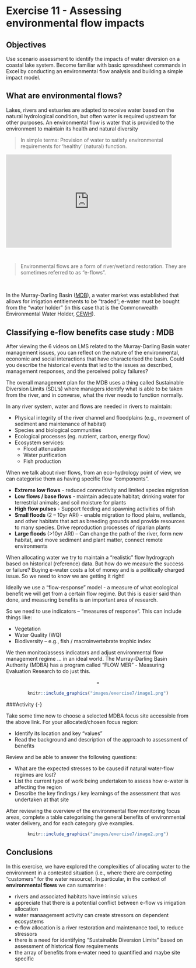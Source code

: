 # Exercise 11 - Assessing environmental flow impacts {#E10 -}

## Objectives {#E7_1 -}

Use scenario assessment to identify the impacts of water diversion on a coastal lake system.
Become familiar with basic spreadsheet commands in Excel by conducting an environmental flow analysis and building a simple impact model.

## What are environmental flows? {#E7_2 -}

Lakes, rivers and estuaries are adapted to receive water based on the natural hydrological condition, but often water is required upstream for other purposes. An environmental flow is water that is provided to the environment to maintain its health and natural diversity

> In simple terms: Provision of water to satisfy environmental requirements for ‘healthy’ (natural) function.
<br>


<div style="left: 0; width: 100%; height: 0; position: relative; padding-bottom: 56.25%;">
<center>
<iframe
style="border: 0; top: 0; left: 0; width: 90%; height: 90%; position: absolute;"
src="https://www.youtube.com/embed/BLeA1l0IH3w"
allowfullscreen scrolling="no"
allow="encrypted-media; accelerometer; gyroscope; picture-in-picture">
</iframe>
</center>
</div>


> Environmental flows are a form of river/wetland restoration. They are sometimes referred to as "e-flows".

<br>

In the Murray-Darling Basin ([MDB](https://www.mdba.gov.au/importance-murray-darling-basin)), a water market was established that allows for irrigation entitlements to be "traded"; e-water must be bought from the "water holder" (in this case that is the Commonwealth Environmental Water Holder, [CEWH](http://www.environment.gov.au/water/cewo)).

## Classifying e-flow benefits case study : MDB {#E7_3 -}

After viewing the 6 videos on LMS related to the Murray-Darling Basin water management issues, you can reflect on the nature of the environmental, economic and social interactions that have characterised the basin. Could you describe the historical events that led to the issues as described, management responses, and the perceived policy failures?

The overall management plan for the MDB uses a thing called Sustainable Diversion Limits (SDL's) where managers identify what is able to be taken from the river, and in converse, what the river needs to function normally.

In any river system, water and flows are needed in rivers to maintain:

-   Physical integrity of the river channel and floodplains (e.g., movement of sediment and maintenance of habitat)
-   Species and biological communities
-   Ecological processes (eg. nutrient, carbon, energy flow)
-   Ecosystem services:
    -   Flood attenuation
    -   Water purification
    -   Fish production

When we talk about river flows, from an eco-hydrology point of view, we can categorise them as having specific flow "components".

-   **Extreme low flows** - reduced connectivity and limited species migration
-   **Low flows / base flows** - maintain adequate habitat; drinking water for terrestrial animals;
and soil moisture for plants
-   **High flow pulses** - Support feeding and spawning activities of fish
-   **Small floods** (2 – 10yr ARI) - enable migration to flood plains, wetlands, and other habitats that act as breeding grounds and provide resources to many species. Drive reproduction processes of riparian plants
-   **Large floods** (>10yr ARI) – Can change the path of the river, form new habitat, and move sediment and plant matter, connect remote environments

When allocating water we try to maintain a "realistic" flow hydrograph based on historical (reference) data. But how do we measure the success or failure? Buying e-water costs a lot of money and is a politically charged issue. So we need to know we are getting it right!

Ideally we use a "flow-response" model - a measure of what ecological benefit we will get from a certain flow regime. But this is easier said than done, and measuring benefits is an important area of research.

So we need to use indicators – “measures of response”. This can include things like:

-   Vegetation
-   Water Quality (WQ)
-   Biodiversity – e.g., fish / macroinvertebrate trophic index

We then monitor/assess indicators and adjust environmental flow management regime ... in an ideal world. The Murray-Darling Basin Authority (MDBA) has a program called "FLOW MER" - Measuring Evaluation Research to do just this.

<center>=
```r
knitr::include_graphics("images/exercise7/image1.png")
```
</center>

###Activity {-}

Take some time now to choose a selected MDBA focus site accessible from the above link. For your allocated/chosen focus region:

-   Identify its location and key "values"
-   Read the background and description of the approach to assessment of benefits

Review and be able to answer the following questions:

-   What are the expected stresses to be caused if natural water-flow regimes are lost?
-   List the current type of work being undertaken to assess how e-water is affecting the
region
-   Describe the key findings / key learnings of the assessment that was undertaken at that site


After reviewing the overview of the environmental flow monitoring focus areas, complete a table categorising the general benefits of environmental water delivery, and for each category give examples.

<center>

```r
knitr::include_graphics("images/exercise7/image2.png")
```
</center>

## Conclusions {#E7_9 -}

In this exercise, we have explored the complexities of allocating water to the environment in a contested situation (i.e., where there are competing "customers" for the water resource).  In particular, in the context of  **environmental flows** we can sumamrise :

-   rivers and associated habitats have intrinsic values
-   appreciate that there is a potential conflict between e-flow vs irrigation allocation
-   water manaagement activity can create stressors on dependent ecosystems
-   e-flow allocation is a river restoration and maintenance tool, to reduce stressors
-   there is a need for identifying "Sustainable Diversion Limits" based on assessment of historical flow requirements
-   the array of benefits from e-water need to quantified and maybe site specific

